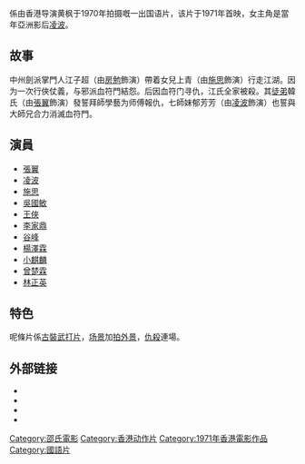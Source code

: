 {{Multiple issues|
{{copyedit}}
{{reqinfobox|Infobox Film}}
{{Unreferenced|time=2012-03-09T03:08:59+00:00 }}
}}
{{Infobox Film
| name                  = 《血符門》
| original_name         = ''{{lang|en|The Crimson Charm}}''
| image                 = The Crimson Charm poster.jpg
| image_size            = 
| caption               = 電影《血符門》海報
| director              = 黃枫
| producer              = 邵仁枚
| producer_2            = 
| writer                = 黃楓
| screenplay            = 
| story                 = [诸葛青云]
| based_on              = 
| narrator              = 
| production_supervisor = 
| starring              = [张翼、凌波、李家鼎]
| music                 = [王福龄]
| maintheme             = 
| opentheme             = 
| endtheme              = 
| cinematography        = 李有棠
| editing               = 姜興隆
| sound                 = 
| studio                = 邵氏兄弟有限公司
| distributor           = 邵氏兄弟有限公司
| released              = (BHKG)film date:1971-7-16
| issue date            = 
| sec-title             = 
| rate                  = 
| runtime               = 
| country               = （香港电影）
| language              =  华语
| sarft_id              = 
| imdb_id               = tt0165549
| amg_id                = 
| budget                = 
| gross                 = 
| preceded_by           = 
| followed_by           = 
| cn_name               = 
| hk_name               = 
| mo_name               = 
| tw_name               = 
| sg_name               = 
}}

{{engname|《血符門》|''The Crimson Charm''}}係由香港导演黄枫于1970年拍摄嘅一出国语片，该片于1971年首映，女主角是當年亞洲影后[[凌波|凌波]]。

== 故事==
中州劍派掌門人江子超（由[[房勉|房勉]]飾演）帶着女兒上青（由[[施思|施思]]飾演）行走江湖。因为一次行俠仗義，与邪派血符門結怨。后因血符门寻仇，江氏全家被殺。其[[徒弟|徒弟]]韓氏（由[[張翼_(香港演員)|張翼]]飾演）發誓拜師學藝为师傅報仇，七師妹郁芳芳（由[[凌波|凌波]]飾演）也誓與大師兄合力消滅血符門。

== 演員 ==
*[[張翼_(香港演員)|張翼]]
*[[凌波|凌波]]
*[[施思|施思]]
*[[吳國敏|吳國敏]]
*[[王俠_(演員)|王俠]]
*[[李家鼎|李家鼎]]
*[[谷峰|谷峰]]
*[[楊澤霖|楊澤霖]]
*[[小麒麟|小麒麟]]
*[[曾楚霖|曾楚霖]] 
*[[林正英|林正英]] 

== 特色 ==
呢條片係[[古裝|古裝]][[武打片|武打片]]，[[场景|场景]]加[[拍外景|拍外景]]，[[仇殺|仇殺]]連場。

{{movie-stub}}

== 外部链接 ==
*{{douban}}
*{{Mtime|36174}}
*{{hkmdb title|5236}}
*{{imdb title|0165549}}

{{林正英}}

{{DEFAULTSORT:Xue血符门}}
[[Category:邵氏電影|Category:邵氏電影]]
[[Category:香港动作片|Category:香港动作片]]
[[Category:1971年香港電影作品|Category:1971年香港電影作品]]
[[Category:國語片|Category:國語片]]
